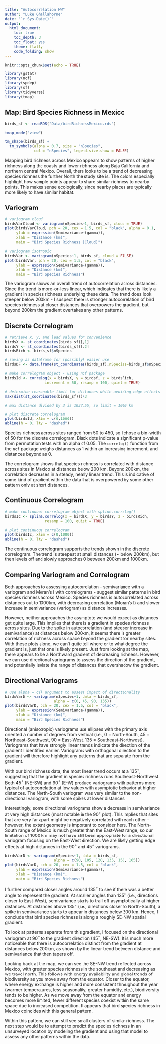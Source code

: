 ```yaml
---
title: "Autocorrelation HW"
author: "Luke Ghallahorne"
date: "`r Sys.Date()`"
output: 
  html_document:
    toc: true
    toc_depth: 3
    toc_float: yes
    theme: flatly
    code_folding: show
---
```


```r
knitr::opts_chunk$set(echo = TRUE)
```

```r
library(gstat)
library(ncf)
library(spdep)
library(sf)
library(tidyverse)
library(tmap)
```

## Map: Bird Species Richness in Mexico
```r
birds_sf <- readRDS("Data/birdRichnessMexico.rds")

tmap_mode("view")

tm_shape(birds_sf) + 
  tm_symbols(alpha = 0.7, size = "nSpecies", 
             col = "nSpecies", legend.size.show = FALSE)

```

Mapping bird richness across Mexico appears to show patterns of higher richness along the coasts and lower richness along Baja California and northern central Mexico. Overall, there looks to be a trend of decreasing species richness the further North the study site is. The colors especially highlight how sample points appear to share similar richness to nearby points. This makes sense ecologically, since nearby places are typically more likely to have similar habitat. 

## Variogram

```r
# variogram cloud
birdsVarCloud <- variogram(nSpecies~1, birds_sf, cloud = TRUE)
plot(birdsVarCloud, pch = 20, cex = 1.5, col = "black", alpha = 0.1,
     ylab = expression(Semivariance~(gamma)),
     xlab = "Distance (km)",
     main = "Bird Species Richness (Cloud)")
```

```r
# variogram isotropic 
birdsVar <- variogram(nSpecies~1, birds_sf, cloud = FALSE)
plot(birdsVar, pch = 20, cex = 1.5, col = "black",
     ylab = expression(Semivariance~(gamma)),
     xlab = "Distance (km)",
     main = "Bird Species Richness")

```

The variogram shows an overall trend of autocorrelation across distances. Since the trend is more-or-less linear, which indicates that there is likely a gradient in species richness underlying these data. The trend does look steeper below 200km - I suspect there is stronger autocorrelation of bird species richness at closer distances that overpowers the gradient, but beyond 200km the gradient overtakes any other patterns.

## Discrete Correlogram

```r
# retrieve x, y, and lead values for convenience
birdsX <- st_coordinates(birds_sf)[,1]
birdsY <- st_coordinates(birds_sf)[,2]
birdsRich <- birds_sf$nSpecies

# saving as dataframe for (possibly) easier use
birdsDF <- data.frame(st_coordinates(birds_sf),nSpecies=birds_sf$nSpecies)

```

```r
# make correlogram object - using ncf package
birdsId <- correlog(x = birdsX, y = birdsY, z = birdsRich,
                  increment = 50, resamp = 100, quiet = TRUE)

# determine reasonable limit for distances while avoiding edge effects
max(dist(st_coordinates(birds_sf)))/3

# max distance divided by 3 is 1037.55, so limit = 1000 km
```

```r
# plot discrete correlogram
plot(birdsId, xlim = c(0,1000))
abline(h = 0, lty = "dashed")
```

Species richness across sites ranged from 50 to 450, so I chose a bin-width of 50 for the discrete correlogram. Black dots indicate a significant p-value from permutation tests with an alpha of 0.05. The `correlog()` function from the `ncf` package weighs distances as 1 within an increasing increment, and distances beyond as 0.

The correlogram shows that species richness is correlated with distance across sites in Mexico at distances below 200 km. Beyond 200km, the correlation decreases in a steady, nearly linear trend. This is indicative of some kind of gradient within the data that is overpowered by some other pattern only at short distances.


## Continuous Correlogram
```r
# make continuous correlogram object with spline.correlog()
birdsIc <- spline.correlog(x = birdsX, y = birdsY, z = birdsRich,
                  resamp = 100, quiet = TRUE)
```

```r
# plot continuous correlogram
plot(birdsIc, xlim = c(0,1000))
abline(h = 0, lty = "dashed")
```

The continuous correlogram supports the trends shown in the discrete correlogram. The trend is steepest at small distances (~ below 200km), but then levels off and slowly approaches 0 between 200km and 1000km.

## Comparing Variogram and Correlogram
Both approaches to assessing autocorrelation - semivariance with a variogram and Moran's I with correlograms - suggest similar patterns in bird species richness across Mexico. Species richness is autocorrelated across distances out to 1000km, with decreasing correlation (Moran's I) and slower increase in semivariance (variogram) as distance increases.

However, neither approaches the asymptote we would expect as distances get quite large. This implies that there is a gradient in species richness across sites. Due to the spike in autocorrelation (and steeper increase in semivariance) at distances below 200km, it seems there is greater correlation of richness across space beyond the gradient for nearby sites. With these plots alone, we can't quite tell where or to what degree the gradient is, just that one is likely present. Just from looking at the map, there appears to be a Northward gradient of decreasing richness. However, we can use directional variograms to assess the direction of the gradient, and potentially isolate the range of distances that overshadow the gradient.

## Directional Variograms
```r
# use alpha = c() argument to assess impact of directionality
birdsVarD <- variogram(nSpecies~1, data = birds_sf, 
                      alpha = c(0, 45, 90, 135))
plot(birdsVarD, pch = 20, cex = 1.5, col = "black",
     ylab = expression(Semivariance~(gamma)),
     xlab = "Distance (km)",
     main = "Bird Species Richness")
```

Directional (anisotropic) variograms use ellipses with the primary axis oriented a number of degrees from vertical (i.e., 0 = North-South, 45 = Northeast-Southwest, 90 = East-West, 135 = Southeast-Northwest). Variograms that have strongly linear trends indicate the direction of the gradient I identified earlier. Variograms with orthogonal direction to the gradient will therefore highlight any patterns that are separate from the gradient.

With our bird richness data, the most linear trend occurs at a 135$^\circ$, suggesting that the gradient in species richness runs Southeast-Northwest. Both 45$^\circ$ (NE-SW) and 90$^\circ$ (E-W) produce variograms with patterns more typical of autocorrelation at low values with asymptotic behavior at higher distances. The North-South variogram was very similar to the non-directional variogram, with some spikes at lower distances.

Interestingly, some directional variograms show a decrease in semivariance at very high distances (most notable in the 90$^\circ$ plot). This implies that sites that are very far apart might be negatively correlated with each other - however, the extent geometry is important to consider here. The North-South range of Mexico is much greater than the East-West range, so our limitation of 1000 km may not have still been appropriate for a directional variogram focusing on the East-West direction. We are likely getting edge effects at high distances in the 90$^\circ$ and 45$^\circ$ variograms. 

```r
birdsVarD <- variogram(nSpecies~1, data = birds_sf, 
                      alpha = c(90, 105, 120, 135, 150, 165))
plot(birdsVarD, pch = 20, cex = 1.5, col = "black",
     ylab = expression(Semivariance~(gamma)),
     xlab = "Distance (km)",
     main = "Bird Species Richness")
```

I further compared closer angles around 135$^\circ$ to see if there was a better angle to represent the gradient. At smaller angles than 135$^\circ$ (i.e., directions closer to East-West), semivariance starts to trail off asymptotically at higher distances. At distances above 135$^\circ$ (i.e., directions closer to North-South), a spike in semivariance starts to appear in distances below 200 km. Hence, I conclude that bird species richness is along a roughly SE-NW spatial gradient.

To look at patterns separate from this gradient, I focused on the directional variogram at 90$^\circ$ to the gradient direction (45$^\circ$, NE-SW). It is much more noticeable that there is autocorrelation distinct from the gradient at distances below 200km, as shown by the linear trend between distance and semivariance that then tapers off.

Looking back at the map, we can see the SE-NW trend reflected across Mexico, with greater species richness in the southeast and decreasing as we travel north. This follows with energy availability and global trends of biodiversity as you move away from the equator. Closer to the equator, where energy exchange is higher and more consistent throughout the year (warmer temperatures, less seasonality, greater humidity, etc.), biodiversity tends to be higher. As we move away from the equator and energy becomes more limited, fewer different species coexist within the same space due to increased competition. It appears that bird species richness in Mexico coincides with this general pattern. 

Within this pattern, we can still see small clusters of similar richness. The next step would be to attempt to predict the species richness in an unsurveyed location by modeling the gradient and using that model to assess any other patterns within the data. 

